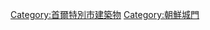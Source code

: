 {{Commonscat|Gates in Seoul}}

[[Category:首爾特別市建築物|Category:首爾特別市建築物]]
[[Category:朝鮮城門|Category:朝鮮城門]]